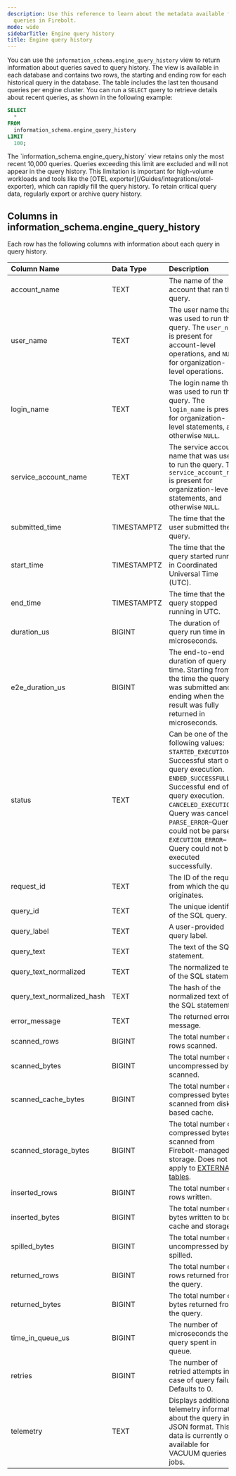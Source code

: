 ```yaml
---
description: Use this reference to learn about the metadata available for historical
  queries in Firebolt.
mode: wide
sidebarTitle: Engine query history
title: Engine query history
---
```



You can use the `information_schema.engine_query_history` view to return information about queries saved to query history. The view is available in each database and contains two rows, the starting and ending row for each historical query in the database. The table includes the last ten thousand queries per engine cluster.
You can run a `SELECT` query to retrieve details about recent queries, as shown in the following example:

```sql
SELECT
  *
FROM
  information_schema.engine_query_history
LIMIT
  100;
```

<Note>
The `information_schema.engine_query_history` view retains only the most recent 10,000 queries. Queries exceeding this limit are excluded and will not appear in the query history. This limitation is important for high-volume workloads and tools like the [OTEL exporter](/Guides/integrations/otel-exporter), which can rapidly fill the query history. To retain critical query data, regularly export or archive query history.
</Note>

## Columns in information_schema.engine_query_history

Each row has the following columns with information about each query in query history.

| Column Name                | Data Type   | Description |
|:---------------------------|:------------|:------------|
| account_name               | TEXT        | The name of the account that ran the query.|
| user_name                  | TEXT        | The user name that was used to run the query. The `user_name` is present for account-level operations, and `NULL` for organization-level operations.|
| login_name                 | TEXT        | The login name that was used to run the query. The `login_name` is present for organization-level statements, and otherwise `NULL`.|
| service_account_name       | TEXT        | The service account name that was used to run the query. The `service_account_name` is present for organization-level statements, and otherwise `NULL`.|
| submitted_time             | TIMESTAMPTZ | The time that the user submitted the query.|
| start_time                 | TIMESTAMPTZ | The time that the query started running in Coordinated Universal Time (UTC).|
| end_time                   | TIMESTAMPTZ | The time that the query stopped running in UTC.|
| duration_us                | BIGINT      | The duration of query run time in microseconds.|
| e2e_duration_us            | BIGINT      | The end-to-end duration of query run time. Starting from the time the query was submitted and ending when the result was fully returned in microseconds. |
| status                     | TEXT        | Can be one of the following values:<br/>`STARTED_EXECUTION`&ndash;Successful start of query execution.<br/>`ENDED_SUCCESSFULLY`&ndash;Successful end of query execution.<br/>`CANCELED_EXECUTION`&ndash;Query was canceled.<br/>`PARSE_ERROR`&ndash;Query could not be parsed.<br/>`EXECUTION_ERROR`&ndash;Query could not be executed successfully.|
| request_id                 | TEXT        | The ID of the request from which the query originates.|
| query_id                   | TEXT        | The unique identifier of the SQL query.|
| query_label                | TEXT        | A user-provided query label.|
| query_text                 | TEXT        | The text of the SQL statement.|
| query_text_normalized      | TEXT        | The normalized text of the SQL statement.|
| query_text_normalized_hash | TEXT        | The hash of the normalized text of the SQL statement.|
| error_message              | TEXT        | The returned error message.|
| scanned_rows               | BIGINT      | The total number of rows scanned.|
| scanned_bytes              | BIGINT      | The total number of uncompressed bytes scanned.|
| scanned_cache_bytes        | BIGINT      | The total number of compressed bytes scanned from disk-based cache.|
| scanned_storage_bytes      | BIGINT      | The total number of compressed bytes scanned from Firebolt-managed storage. Does not apply to [EXTERNAL tables](/Overview/indexes/using-indexes#external-tables).|
| inserted_rows              | BIGINT      | The total number of rows written.|
| inserted_bytes             | BIGINT      | The total number of bytes written to both cache and storage.|
| spilled_bytes              | BIGINT      | The total number of uncompressed bytes spilled.|
| returned_rows              | BIGINT      | The total number of rows returned from the query.|
| returned_bytes             | BIGINT      | The total number of bytes returned from the query.|
| time_in_queue_us           | BIGINT      | The number of microseconds the query spent in queue.|
| retries                    | BIGINT      | The number of retried attempts in case of query failure. Defaults to 0.|
| telemetry                  | TEXT        | Displays additional telemetry information about the query in JSON format. This data is currently only available for VACUUM queries and jobs.|
